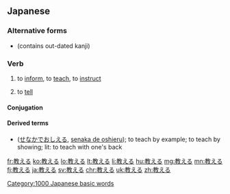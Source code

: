 ==Japanese==
{{ja-kanjitab|教}}

===Alternative forms===
* {{l|ja|訓える}} (contains out-dated kanji)

===Verb===
{{ja-verb|おしえる|type=2|tr=trans}}
# to [[inform]], to [[teach]], to [[instruct]]
#: {{ja-usex|そのゲームの仕方を'''教えて'''ください。|^その ゲーム の しかた を '''おしえて''' ください。|'''Teach''' me how to play this game.}}
#: {{ja-usex|英語を'''教える'''。|^えいご を '''おしえる'''。|To '''teach''' English.}}
# to [[tell]]
#: {{ja-usex|私に君の名前を'''教えて'''ください。|^わたし に きみ の なまえ を '''おしえて''' ください。|Please '''tell''' me your name.}}
#: {{ja-usex|本当のことを'''教えて'''。|^ほんとう の こと を '''おしえて'''。|'''Tell''' me the truth.}}

====Conjugation====
{{ja-ichi|教え|おしえ|oshie}}

====Derived terms====
* {{l|ja|背中で教える}} ([[せなかでおしえる]], [[senaka de oshieru]]); to teach by example; to teach by showing; lit: to teach with one's back

[[Category:1000 Japanese basic words]]

[[fr:教える]]
[[ko:教える]]
[[lo:教える]]
[[lt:教える]]
[[li:教える]]
[[hu:教える]]
[[mg:教える]]
[[mn:教える]]
[[fj:教える]]
[[ja:教える]]
[[sv:教える]]
[[chr:教える]]
[[uk:教える]]
[[zh:教える]]